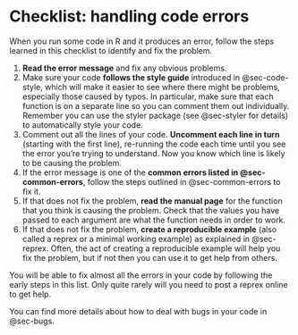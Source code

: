# Checklist: handling code errors {#sec-checklist-errors}

::: {.abstract}
When you run some code in R and it produces an error, follow the steps learned in this checklist to identify and fix the problem.
:::

1. **Read the error message** and fix any obvious problems.
2. Make sure your code **follows the style guide** introduced in @sec-code-style, which will make it easier to see where there might be problems, especially those caused by typos. In particular, make sure that each function is on a separate line so you can comment them out individually. Remember you can use the styler package (see @sec-styler for details) to automatically style your code.
3. Comment out all the lines of your code. **Uncomment each line in turn** (starting with the first line), re-running the code each time until you see the error you're trying to understand. Now you know which line is likely to be causing the problem.
4. If the error message is one of the **common errors listed in @sec-common-errors**, follow the steps outlined in @sec-common-errors to fix it.
5. If that does not fix the problem, **read the manual page** for the function that you think is causing the problem. Check that the values you have passed to each argument are what the function needs in order to work.
6. If that does not fix the problem, **create a reproducible example** (also called a reprex or a minimal working example) as explained in @sec-reprex. Often, the act of creating a reproducible example will help you fix the problem, but if not then you can use it to get help from others.

You will be able to fix almost all the errors in your code by following the early steps in this list. Only quite rarely will you need to post a reprex online to get help.

You can find more details about how to deal with bugs in your code in @sec-bugs.

